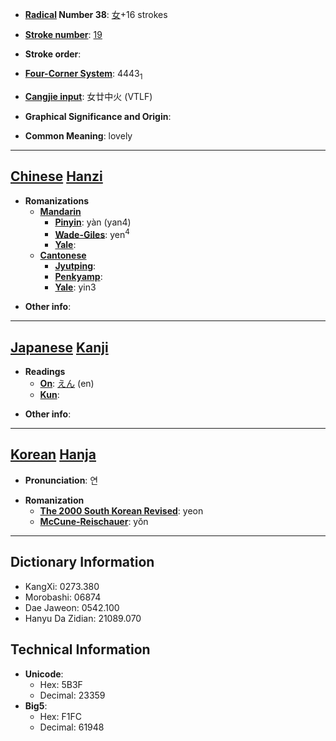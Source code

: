 * '''[[Wiktionary:Chinese radical index| Radical]] Number 38''': [[Wiktionary:Chinese radical index 女|女]]+16 strokes

* '''[[Wiktionary:Chinese total strokes index|Stroke number]]''': [[Wiktionary:Chinese total strokes index 19|19]]

* '''Stroke order''': 

* '''[[Wiktionary:Chinese four corner index|Four-Corner System]]''': 4443<sub>1</sub>

* '''[[Wiktionary:Chinese Cangjie index|Cangjie input]]''': 女廿中火 (VTLF)

* '''Graphical Significance and Origin''': 

* '''Common Meaning''': lovely

----

== [[Chinese]] [[Hanzi]] ==

* '''Romanizations'''
** '''[[Mandarin]]'''
*** '''[[Pinyin]]''': yàn (yan4)
*** '''[[Wade-Giles]]''': yen<sup>4</sup>
*** '''[[Yale]]''': 
** '''[[Cantonese]]'''
*** '''[[Jyutping]]''':
*** '''[[Penkyamp]]''': 
*** '''[[Yale]]''': yin3

* '''Other info''': 

----

== [[Japanese]] [[Kanji]] ==

* '''Readings'''
** '''[[On]]''': [[えん]] (en)
** '''[[Kun]]''': 

* '''Other info''':  

----

== [[Korean]] [[Hanja]] ==

* '''Pronunciation''': 연

* '''Romanization'''
** '''[[The 2000 South Korean Revised Romanization|The 2000 South Korean Revised]]''': yeon
** '''[[McCune-Reischauer]]''': yŏn

----

== Dictionary Information ==

* KangXi: 0273.380
* Morobashi: 06874
* Dae Jaweon: 0542.100
* Hanyu Da Zidian: 21089.070

== Technical Information ==

* '''Unicode''':
** Hex: 5B3F
** Decimal: 23359
* '''Big5''':
** Hex: F1FC
** Decimal: 61948
